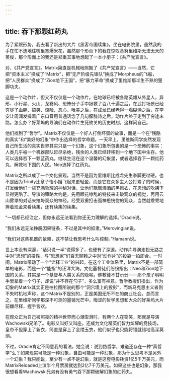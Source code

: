 ```yaml
---
---
---
```

title: 吞下那颗红药丸
---




为了紧跟形势，我去看了新出的大片《黑客帝国续集》。坐在电影院里，虽然我的手在忙不迭地往嘴里塞爆米花，虽然那个形而下的我在惊叹基努里维斯无法无天的英俊，那个形而上的我还是郑重其事地想起了一本小册子：《共产党宣言》。

对，《共产党宣言》。Matrix简直是机械地照搬了《共产党宣言》——当然，它把“资本主义”换成了“Matrix”，把“无产阶级先锋队”换成了Morpheus的飞船，把“人民群众”换成了“Zion地下王国”，把“暴力革命”换成了里维斯那半生不熟的蹩脚功夫。

这是一个动作片，但又不仅仅是一个动作片。在地球已经被各路英雄从外星人，异形、小行星、火山、龙卷风、恐怖分子手中拯救了百八十遍之后，在武打场景已经穷尽了血腥、搞笑、惊险、恶心、唯美之后，在成龙已经老得一塌糊涂之后，在李安让周润发操着广东口音用普通话念了几句朦胧诗之后，动作片终于走到了穷途末路。怎么办？好莱坞的导演们在动作片生死攸关的历史时刻，这样问自己。

他们找到了“哲学”。Matrix不仅仅是一个好人打倒坏蛋的故事，而是一个在“残酷的真实”和“美好的幻象”中作出选择的哲学命题。一天早上，里维斯同学突然发现自己所生活的真实世界其实只是一个幻象，这个幻象所包裹的是一个恐怖的事实：人类几乎被一个机器部队赶尽杀绝，残余的人类已经转移到一个地下国中生存。他可以选择吞下一颗蓝药丸，继续生活在这个温馨的幻象里，或者选择吞下一颗红药丸，解救地下国的人民。Neo选择了红药丸。

Matrix之所以成了一个文化景观，当然不是因为里维斯比成龙先生拳脚更过硬，也不是因为Trinity比章子怡小姐飞起来更轻盈，而是它在众多主人公打累了的时候，打发给他们一些充满哲理的神秘对话，让他们飘飘洒洒的黑风衣，在思想的吹拂下显得更酷了。导演的策略大约是，先用眼花缭乱的特技来击破观众的视觉，再用云山雾罩的对话来摧垮观众的神经。经受双重打击而神思恍惚的观众，当然就乖乖地捧着现金来看续集，还有续集的续集。

“一切都已经注定，但你永远无法看到你还无力理解的选择。”Oracle说。

“我们永远无法挣脱因果链条，不过是其中的奴隶。”Merovingian说。

“我们对这些机器的依赖，这不禁让我思考什么叫控制。”Hamann说。

世上本没有深邃，“话只说一半”说得多了，也便有了深邃。动作片导演走投无路之中对“思想”的投靠，与“思想家”们百无聊赖之中对“动作片”的投靠一拍即合。一时间，Matrix带动了一个“诠释工业”的兴起。在这个工业体系里，Matrix不是一部简单的电影，而是一个“能指”的汪洋大海。文化基督徒们纷纷指出：Neo和Zion地下国的关系，其实是一个基督与人类关系的隐喻。佛教徒不甘示弱——那个孩子明明手里拿着一个勺子，却说“并不存在勺子”，多么富有禅意。哲学教授们指出，作为幻象的Matrix其实正是柏拉图所说的那个“洞穴墙上的投影”，而新马克思主义者则不失时机地声称，这个Matrix不是别的，正是美国无所不在的商业社会。总而言之，在里维斯同学那深不可测的墨镜光芒中，晦涩的哲学思想和大众的好莱坞大片前嫌尽释，握手言欢。

在观众正为自己被照亮的精神世界而心潮澎湃时，有两个人在窃笑，那就是导演Wachowski兄弟了。电影又叫好又叫座，还成为文化精英们智力炫耀的竞技场，皇帝不但穿上了新衣，简直是穿上了金缕玉衣，他们似乎也只能将错就错地高深莫测。

不过，Oracle肯定不同意我的看法，她会说：说到伪哲学，难道还存在一种“真哲学”么？如果现实可能是一种幻象，自由可能是一种幻象，那为什么思考不是另外一个幻象？我只能说，至少有一点不是幻象，就是这套电影耗资1亿5千万美元，而MatrixReloaded上演半个月票房就达到2亿7千万美元。如果这些也是幻象，那我很想看看Wachowski兄弟有没有勇气吞下那颗破解幻象的红药丸。